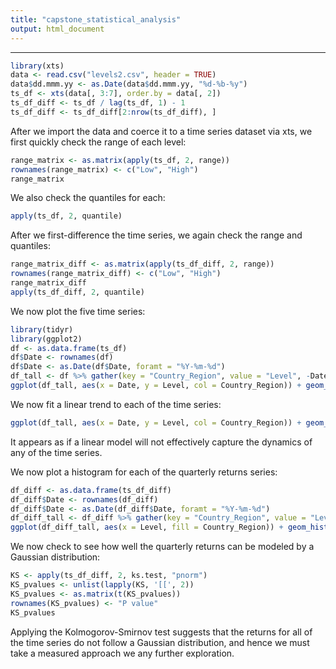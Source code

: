 ---
title: "capstone_statistical_analysis"
output: html_document
---

***

```{r, echo = FALSE, message = FALSE}
library(xts)
data <- read.csv("levels2.csv", header = TRUE)
data$dd.mmm.yy <- as.Date(data$dd.mmm.yy, "%d-%b-%y")
ts_df <- xts(data[, 3:7], order.by = data[, 2])
ts_df_diff <- ts_df / lag(ts_df, 1) - 1
ts_df_diff <- ts_df_diff[2:nrow(ts_df_diff), ]
```

After we import the data and coerce it to a time series dataset via xts, we first quickly check the range of each level:

```{r, echo = FALSE}
range_matrix <- as.matrix(apply(ts_df, 2, range))
rownames(range_matrix) <- c("Low", "High")
range_matrix
```

We also check the quantiles for each:

```{r, echo = FALSE}
apply(ts_df, 2, quantile)
```

After we first-difference the time series, we again check the range and quantiles:

```{r, echo = FALSE}
range_matrix_diff <- as.matrix(apply(ts_df_diff, 2, range))
rownames(range_matrix_diff) <- c("Low", "High")
range_matrix_diff
apply(ts_df_diff, 2, quantile)
```

We now plot the five time series:

```{r, echo = FALSE, message = FALSE}
library(tidyr)
library(ggplot2)
df <- as.data.frame(ts_df)
df$Date <- rownames(df)
df$Date <- as.Date(df$Date, foramt = "%Y-%m-%d")
df_tall <- df %>% gather(key = "Country_Region", value = "Level", -Date)
ggplot(df_tall, aes(x = Date, y = Level, col = Country_Region)) + geom_point() + facet_wrap(. ~ Country_Region, ncol = 5) + scale_x_date(date_labels = "%Y", date_breaks = "6 years")
```

We now fit a linear trend to each of the time series:

```{r, echo = FALSE}
ggplot(df_tall, aes(x = Date, y = Level, col = Country_Region)) + geom_point() + geom_smooth(method = "lm", se = TRUE, col = "black") + facet_wrap(. ~ Country_Region, ncol = 5) + scale_x_date(date_labels = "%Y", date_breaks = "6 years")
```

It appears as if a linear model will not effectively capture the dynamics of any of the time series.

We now plot a histogram for each of the quarterly returns series:

```{r, echo = FALSE, message = FALSE}
df_diff <- as.data.frame(ts_df_diff)
df_diff$Date <- rownames(df_diff)
df_diff$Date <- as.Date(df_diff$Date, foramt = "%Y-%m-%d")
df_diff_tall <- df_diff %>% gather(key = "Country_Region", value = "Level", -Date)
ggplot(df_diff_tall, aes(x = Level, fill = Country_Region)) + geom_histogram() + facet_wrap(. ~ Country_Region, ncol = 5)
```

We now check to see how well the quarterly returns can be modeled by a Gaussian distribution:

```{r, echo = FALSE}
KS <- apply(ts_df_diff, 2, ks.test, "pnorm")
KS_pvalues <- unlist(lapply(KS, '[[', 2))
KS_pvalues <- as.matrix(t(KS_pvalues))
rownames(KS_pvalues) <- "P value"
KS_pvalues
```

Applying the Kolmogorov-Smirnov test suggests that the returns for all of the time series do not follow a Gaussian distribution, and hence we must take a measured approach we any further exploration.
